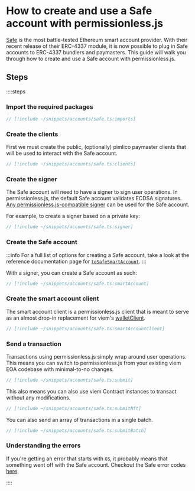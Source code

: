 
<VersionWarning version="0.2" />

# How to create and use a Safe account with permissionless.js

[Safe](https://safe.global) is the most battle-tested Ethereum smart account provider. With their recent release of their ERC-4337 module, it is now possible to plug in Safe accounts to ERC-4337 bundlers and paymasters. This guide will walk you through how to create and use a Safe account with permissionless.js.

## Steps

::::steps

### Import the required packages

```ts
// [!include ~/snippets/accounts/safe.ts:imports]
```

### Create the clients

First we must create the public, (optionally) pimlico paymaster clients that will be used to interact with the Safe account.

```ts
// [!include ~/snippets/accounts/safe.ts:clients]
```

### Create the signer

The Safe account will need to have a signer to sign user operations. In permissionless.js, the default Safe account validates ECDSA signatures. [Any permissionless.js-compatible signer](/permissionless/core/how-to/signers) can be used for the Safe account.

For example, to create a signer based on a private key:

```ts
// [!include ~/snippets/accounts/safe.ts:signer]
```

### Create the Safe account

:::info
For a full list of options for creating a Safe account, take a look at the reference documentation page for [`toSafeSmartAccount`](/permissionless/core/reference/accounts/toSafeSmartAccount).
:::

With a signer, you can create a Safe account as such:

```ts
// [!include ~/snippets/accounts/safe.ts:smartAccount]
```

### Create the smart account client

The smart account client is a permissionless.js client that is meant to serve as an almost drop-in replacement for viem's [walletClient](https://viem.sh/docs/clients/wallet.html).

```ts
// [!include ~/snippets/accounts/safe.ts:smartAccountClient]
```

### Send a transaction

Transactions using permissionless.js simply wrap around user operations. This means you can switch to permissionless.js from your existing viem EOA codebase with minimal-to-no changes.

```ts
// [!include ~/snippets/accounts/safe.ts:submit]
```

This also means you can also use viem Contract instances to transact without any modifications.

```ts
// [!include ~/snippets/accounts/safe.ts:submitNft]
```

You can also send an array of transactions in a single batch.

```ts
// [!include ~/snippets/accounts/safe.ts:submitBatch]
```

### Understanding the errors

If you're getting an error that starts with `GS`, it probably means that something went off with the Safe account. Checkout the Safe error codes [here](https://github.com/safe-global/safe-smart-account/blob/main/docs/error_codes.md).

::::
